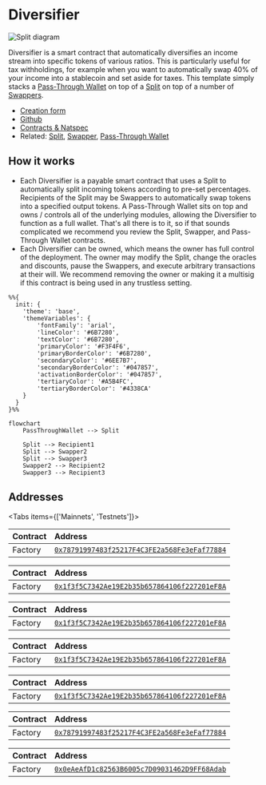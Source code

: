 
# Diversifier

![Split diagram](./img/diversifier_diagram.png)

Diversifier is a smart contract that automatically diversifies an income stream
into specific tokens of various ratios. This is particularly useful for tax
withholdings, for example when you want to automatically swap 40% of your income
into a stablecoin and set aside for taxes. This template simply stacks a
[Pass-Through Wallet](/core/pass-through) on top of a [Split](/core/split) on
top of a number of [Swappers](/core/swapper).

- [Creation form](https://app.splits.org/new/diversifier/)
- [Github](https://github.com/0xSplits/splits-diversifier)
- [Contracts & Natspec](https://github.com/0xSplits/splits-diversifier/tree/main/src)
- Related: [Split](/core/split), [Swapper](/core/swapper),
  [Pass-Through Wallet](/core/pass-through)

## How it works

- Each Diversifier is a payable smart contract that uses a Split to
  automatically split incoming tokens according to pre-set percentages.
  Recipients of the Split may be Swappers to automatically swap tokens into a
  specified output tokens. A Pass-Through Wallet sits on top and owns / controls
  all of the underlying modules, allowing the Diversifier to function as a full
  wallet. That's all there is to it, so if that sounds complicated we recommend
  you review the Split, Swapper, and Pass-Through Wallet contracts.
- Each Diversifier can be owned, which means the owner has full control of the
  deployment. The owner may modify the Split, change the oracles and discounts,
  pause the Swappers, and execute arbitrary transactions at their will. We
  recommend removing the owner or making it a multisig if this contract is being
  used in any trustless setting.

```mermaid
%%{
  init: {
    'theme': 'base',
    'themeVariables': {
        'fontFamily': 'arial',
        'lineColor': '#6B7280',
        'textColor': '#6B7280',
        'primaryColor': '#F3F4F6',
        'primaryBorderColor': '#6B7280',
        'secondaryColor': '#6EE7B7',
        'secondaryBorderColor': '#047857',
        'activationBorderColor': '#047857',
        'tertiaryColor': '#A5B4FC',
        'tertiaryBorderColor': '#4338CA'
    }
  }
}%%

flowchart
    PassThroughWallet --> Split

    Split --> Recipient1
    Split --> Swapper2
    Split --> Swapper3
    Swapper2 --> Recipient2
    Swapper3 --> Recipient3
```

## Addresses

<Tabs items={['Mainnets', 'Testnets']}>

<Tab>

<Toggle title="Ethereum – 1">

| Contract | Address                                                                                                                      |
| :------- | :--------------------------------------------------------------------------------------------------------------------------- |
| Factory  | [`0x78791997483f25217F4C3FE2a568Fe3eFaf77884`](https://etherscan.io/address/0x78791997483f25217F4C3FE2a568Fe3eFaf77884#code) |

</Toggle>

<Toggle title="Base – 8453">

| Contract | Address                                                                                                                      |
| :------- | :--------------------------------------------------------------------------------------------------------------------------- |
| Factory  | [`0x1f3f5C7342Ae19E2b35b657864106f227201eF8A`](https://basescan.org/address/0x1f3f5C7342Ae19E2b35b657864106f227201eF8A#code) |

</Toggle>

<Toggle title="Optimism – 10">

| Contract | Address                                                                                                                                 |
| :------- | :-------------------------------------------------------------------------------------------------------------------------------------- |
| Factory  | [`0x1f3f5C7342Ae19E2b35b657864106f227201eF8A`](https://optimistic.etherscan.io/address/0x1f3f5C7342Ae19E2b35b657864106f227201eF8A#code) |

</Toggle>

<Toggle title="Polygon – 137">

| Contract | Address                                                                                                                         |
| :------- | :------------------------------------------------------------------------------------------------------------------------------ |
| Factory  | [`0x1f3f5C7342Ae19E2b35b657864106f227201eF8A`](https://polygonscan.com/address/0x1f3f5C7342Ae19E2b35b657864106f227201eF8A#code) |

</Toggle>

<Toggle title="Arbitrum – 42161">

| Contract | Address                                                                                                                     |
| :------- | :-------------------------------------------------------------------------------------------------------------------------- |
| Factory  | [`0x1f3f5C7342Ae19E2b35b657864106f227201eF8A`](https://arbiscan.io/address/0x1f3f5C7342Ae19E2b35b657864106f227201eF8A#code) |

</Toggle>

</Tab>

<Tab>

<Toggle title="Goerli – 5">

| Contract | Address                                                                                                                             |
| :------- | :---------------------------------------------------------------------------------------------------------------------------------- |
| Factory  | [`0x78791997483f25217F4C3FE2a568Fe3eFaf77884`](https://goerli.etherscan.io/address/0x78791997483f25217F4C3FE2a568Fe3eFaf77884#code) |

</Toggle>

<Toggle title="Sepolia – 11155111">

| Contract | Address                                                                                                                              |
| :------- | :----------------------------------------------------------------------------------------------------------------------------------- |
| Factory  | [`0x0eAeAfD1c82563B6005c7D09031462D9FF68Adab`](https://sepolia.etherscan.io/address/0x0eAeAfD1c82563B6005c7D09031462D9FF68Adab#code) |

</Toggle>

</Tab>

</Tabs>
